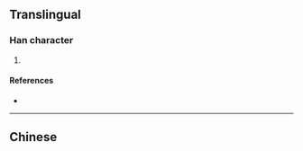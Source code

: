 {{character info/new}}
==Translingual==

===Han character===
{{Han char|rn=85|rad=水|as=05|sn=8|four=|canj=EVIO|ids=⿰氵以}}

# {{defn|Han|sort=水05}}

====References====
* {{Han ref|kx=0617.100|dkj=17310|hdz=31576.020|uh=6CE4|ud=27876}}

----

==Chinese==
{{zh-see|汜|v}}